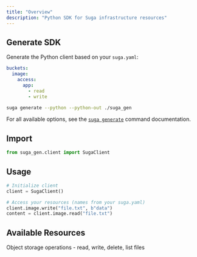 ```yaml
---
title: "Overview"
description: "Python SDK for Suga infrastructure resources"
---
```


## Generate SDK

Generate the Python client based on your `suga.yaml`:

```yaml title="suga.yaml"
buckets:
  image:
    access:
      app:
        - read
        - write
```

```bash
suga generate --python --python-out ./suga_gen
```

For all available options, see the [`suga generate`](/cli/generate) command documentation.

## Import

```python
from suga_gen.client import SugaClient
```

## Usage

```python
# Initialize client
client = SugaClient()

# Access your resources (names from your suga.yaml)
client.image.write("file.txt", b"data")
content = client.image.read("file.txt")
```

## Available Resources

<CardGroup cols={2}>
  <Card title="Storage" icon="database" href="/sdk-reference/python/storage">
    Object storage operations - read, write, delete, list files
  </Card>
</CardGroup>